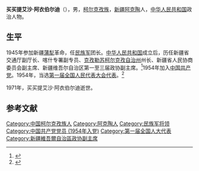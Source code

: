 '''买买提艾沙·阿衣伯尔迪'''（{{bd|1916年||1971年}}），男，[[柯尔克孜族|柯尔克孜族]]，[[新疆|新疆]][[阿克陶|阿克陶]]人，[[中华人民共和国|中华人民共和国]]政治人物。

== 生平 ==
1945年参加新疆[[塔什库尔干|蒲犁]]革命，任[[民族军|民族军]]团长。[[中华人民共和国|中华人民共和国]]成立后，历任新疆省交通厅副厅长、喀什专署副专员、[[克孜勒苏柯尔克孜自治州|克孜勒苏柯尔克孜自治州]]州长、新疆省人民协商委员会副主席、新疆维吾尔自治区第一至三届政协副主席。<ref>{{Cite web|title=第一届|url=http://www.xjzx.gov.cn/xjzx/zxld/2011/28056.htm|accessdate=2011-08-23|work=中国人民政治协商会议新疆维吾尔自治区委员会|archiveurl=https://web.archive.org/web/20150402132735/http://www.xjzx.gov.cn/xjzx/zxld/2011/28056.htm|archivedate=2015-04-02|dead-url=no}}</ref>1954年加入[[中国共产党|中国共产党]]。1954年，当选[[第一届全国人民代表大会代表名单|第一届全国人民代表大会代表]]。<ref>{{cite book|author=全国人民代表大会常务委员会办公厅|title=中华人民共和国第一届全国人民代表大会代表名单|year=1955年|publisher=全国人民代表大会常务委员会办公厅|url=http://book.ucdrs.superlib.net/views/specific/2929/bookDetail.jsp?dxNumber=000005772167&d=546843D0AE2464CD1C95896344A85614&fenlei=04070402|access-date=2015-01-28|archive-date=2019-01-24|archive-url=https://web.archive.org/web/20190124105450/http://book.ucdrs.superlib.net/views/specific/2929/bookDetail.jsp?dxNumber=000005772167&d=546843D0AE2464CD1C95896344A85614&fenlei=04070402|dead-url=no}}</ref>

1971年，买买提艾沙·阿衣伯尔迪逝世。

== 参考文献 ==
{{reflist}}

{{Authority control}}
{{DEFAULTSORT:}}
[[Category:中国柯尔克孜族人|Category:中国柯尔克孜族人]]
[[Category:阿克陶人|Category:阿克陶人]]
[[Category:民族军将领|Category:民族军将领]]
[[Category:中国共产党党员_(1954年入党)|Category:中国共产党党员 (1954年入党)]]
[[Category:第一届全国人大代表|Category:第一届全国人大代表]]
[[Category:新疆維吾爾自治區政协副主席|Category:新疆維吾爾自治區政协副主席]]
